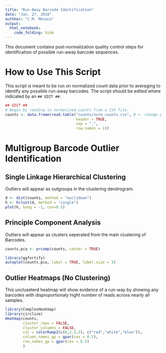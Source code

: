 ---
title: "Run-Away Barcode Identification"
date: "Jan. 27, 2018"
authhor: "C.M. Monaco"
output:
  html_notebook:
    code_folding: hide
---

This document contains post-normalization quality control steps for identification of possible run-away barcode sequences.

# How to Use This Script

This script is meant to be run on normalized count data prior to averaging to identify any possible run-away barcodes. The script should be edited where indicated by an `## EDIT ##`.

```{r}
## EDIT ##
# Begin by reading in normalized counts from a CSV file.
counts <- data.frame(read.table("counts/norm_counts.csv", # <- change path to location of counts file
                                header = TRUE,
                                sep = ",",
                                row.names = 1))
```

# Multigroup Barcode Outlier Identification

## Single Linkage Hierarchical Clustering

Outliers will appear as outgroups in the clustering dendrogram.

```{r, fig.width=10}
d <- dist(counts, method = "euclidean")
h <- hclust(d, method = "single")
plot(h, hang = -1, cex=0.5)
```

## Principle Component Analysis

Outliers will appear as clusters seperated from the main clustering of Barcodes.

```{r}
counts.pca <- prcomp(counts, center = TRUE)

library(ggfortify)
autoplot(counts.pca, label = TRUE, label.size = 3)
```

## Outlier Heatmaps (No Clustering)

This uncluseterd heatmap will show evidence of a run-way by showing any barcodes with disproportionaly hight number of reads across nearly all samples.

```{r, fig.width=10}
library(ComplexHeatmap)
library(circlize)
Heatmap(counts,
        cluster_rows = FALSE,
        cluster_columns = FALSE,
        col = colorRamp2(c(0,2.5,5), c("red","white","blue")),
        column_names_gp = gpar(cex = 0.5),
        row_names_gp = gpar(cex = 0.5)
        )
```